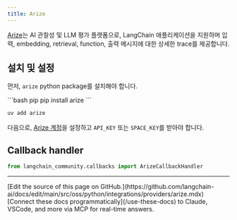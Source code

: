 ```yaml
---
title: Arize
---
```


[Arize](https://arize.com)는 AI 관찰성 및 LLM 평가 플랫폼으로, LangChain 애플리케이션을 지원하며
입력, embedding, retrieval, function, 출력 메시지에 대한 상세한 trace를 제공합니다.


## 설치 및 설정

먼저, `arize` python package를 설치해야 합니다.

<CodeGroup>
```bash pip
pip install arize
```

```bash uv
uv add arize
```
</CodeGroup>

다음으로, [Arize 계정](https://app.arize.com/auth/join)을 설정하고
`API_KEY` 또는 `SPACE_KEY`를 받아야 합니다.


## Callback handler

```python
from langchain_community.callbacks import ArizeCallbackHandler
```

---

<Callout icon="pen-to-square" iconType="regular">
    [Edit the source of this page on GitHub.](https://github.com/langchain-ai/docs/edit/main/src/oss/python/integrations/providers/arize.mdx)
</Callout>
<Tip icon="terminal" iconType="regular">
    [Connect these docs programmatically](/use-these-docs) to Claude, VSCode, and more via MCP for    real-time answers.
</Tip>
